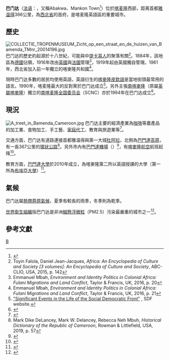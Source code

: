 {{Infobox settlement|official_name = 巴门达

|image_skyline = Bamenda from mountain road.jpg
|image_flag = 
|image_caption = 巴門達全景
|image_seal = 
|pushpin_map = Cameroon
|mapsize = 150px
|map_caption = 巴門達在喀麥隆的位置
|subdivision_type = 國家
|subdivision_name = {{flag|喀麥隆}}
|subdivision_type1 = [[喀麥隆行政區劃|區]]
|subdivision_name1 = [[西北區_(喀麥隆)|西北區]]
|subdivision_type2 = {{tsl|en|Departments of Cameroon|喀麥隆州份|州}}
|subdivision_name2 = [[梅贊州|梅贊州]]
|leader_title = 代表
|leader_name = {{le|樊尚·迪穆|Vincent Ndumu}}
|area_magnitude =
|area_total = 
|area_land =  
|area_water = 
|population_as_of = 2012
|population_urban = 
|population_note = (Census)
|population_footnotes =<ref>{{cite web|url=http://www.world-gazetteer.com/wg.php?x=&men=gcis&lng=en&des=wg&geo=-53&srt=npan&col=abcdefghinoq&msz=1500&pt=c&va=&srt=pnan|title=World Gazetteer|accessdate=2019-10-09|archive-date=2013-01-11|archive-url=https://archive.is/20130111113713/http://www.world-gazetteer.com/wg.php?x=&men=gcis&lng=en&des=wg&geo=-53&srt=npan&col=abcdefghinoq&msz=1500&pt=c&va=&srt=pnan|dead-url=no}}</ref>
|population_total = 348766
|population_metro = 
|area_metro = 
|population_density = 
|timezone = [[中非時間|WAT]]
|utc_offset = +1
|timezone_DST = 
|utc_offset_DST = 
|elevation_m = 1614
|coordinates = {{coord|5|56|N|10|10|E|region:CM|display=inline, title}}
|latitude = 
|longitude =       
|website = [http://www.bamenda3council.org/]
|footnotes = 
}}
'''巴门达'''（[[法语|法语]]：{{lang|fr|Bamenda}}，又稱Abakwa、Mankon Town<ref name="Ngende1966">{{cite book
|author=F. E. Ngende
|title=Geography of West Cameroon
|url=https://books.google.com/books?id=i3UKAQAAIAAJ
|year=1966
|publisher=Basel Mission
|page=45
|access-date=2019-10-09
|archive-date=2020-08-31
|archive-url=https://web.archive.org/web/20200831015352/https://books.google.com/books?id=i3UKAQAAIAAJ
|dead-url=no
}}</ref>）位於[[喀麦隆|喀麦隆]]西部，距离首都[[雅温得|雅温得]]366公里，為[[西北省_(喀麦隆)|西北省]]的首府，是喀麦隆英語區的重要城市。

==歷史==
[[File:COLLECTIE_TROPENMUSEUM_Zicht_op_een_straat_en_de_huizen_van_Bamenda_TMnr_20014196.jpg|thumb]]
巴门达的歷史約起源於十八世紀，可能與{{le|巴姆穆王國|Kingdom of Bamum}}中[[提卡耳人|提卡耳人]]的聚落有關<ref> Toyin Falola, Daniel Jean-Jacques, ''Africa: An Encyclopedia of Culture and Society [3 volumes]: An Encyclopedia of Culture and Society'', ABC-CLIO, USA, 2015, p. 142</ref>。1884年，該地區為[[德國|德國]]佔領，1916年改由[[英國|英國]]與[[法國|法國]]管理<ref> Emmanuel Mbah, ''Environment and Identity Politics in Colonial Africa: Fulani Migrations and Land Conflict'', Taylor & Francis, UK, 2016, p. 20</ref>，1919年起由英國獨自管理。1961年，西北省加入前一年獨立的喀麥隆共和國<ref> Emmanuel Mbah, ''Environment and Identity Politics in Colonial Africa: Fulani Migrations and Land Conflict'', Taylor & Francis, UK, 2016, p. 21</ref>。

現時巴门达多數的居民均使用英語，英語衍生的[[喀麥隆皮欽語|喀麥隆皮欽語]]是當地街頭最常用的語言。1990年，喀麦隆最大的反對黨{{le|喀麦隆社会民主阵线|Social Democratic Front (Cameroon)}}於巴门达成立<ref name=Launch>[http://www.sdfparty.org/english/history/128.php "Significant Events in the Life of the Social Democratic Front"] {{webarchive|url=https://web.archive.org/web/20070719120156/http://www.sdfparty.org/english/history/128.php |date=2007-07-19 }}, SDF website.</ref>。另外主張[[南喀麥隆|南喀麥隆]]（原屬[[英屬喀麥隆|英屬喀麥隆]]）獨立的[[南喀麦隆全国委员会|南喀麦隆全国委员会]]（SCNC）亦於1994年在巴门达成立<ref>{{Cite web|url=https://www.bareta.news/bamenda-forgotten-city/|title=BAMENDA: A FORGOTTEN CITY AND THE PEOPLE CRY FOR GOOD ROADS|website=www.bareta.news|language=en-US|access-date=2017-11-29|archive-date=2019-10-09|archive-url=https://web.archive.org/web/20191009100245/https://www.bareta.news/bamenda-forgotten-city/|dead-url=no}}</ref>。

==現況==
[[File:A_treet_in_Bamenda_Cameroon.jpg|thumb]]
巴门达主要的經濟產業為[[咖啡|咖啡]]等農產品的加工業、食物加工、手工藝、[[家庭代工|家庭代工]]、教育與旅遊業等<ref>{{cite web|publisher=Britannica|url=https://www.britannica.com/place/Bamenda|title=Bamenda|access-date=2019-10-09|archive-date=2020-11-01|archive-url=https://web.archive.org/web/20201101082910/https://www.britannica.com/place/Bamenda|dead-url=no}}</ref>。

交通方面，巴门达有道路連接首都雅温得與第一大城[[杜阿拉|杜阿拉]]，北側為[[巴門達高原|巴門達高原]]，有一長367公里的[[環路|環狀公路]]<ref> Mark Dike DeLancey, Mark W. Delancey, Rebecca Neh Mbuh, ''Historical Dictionary of the Republic of Cameroon'', Rowman & Littlefield, USA, 2019, p. 57</ref>。另外市內有[[巴門達機場|巴門達機場]]（{{airport codes|BPC|FKKV}}）<ref name=WAD>{{WAD|FKKV|source=[[DAFIF|DAFIF]]}}</ref>，有[[喀麥隆航空_(2006年)|喀麥隆航空]]航班起降<ref>{{Cite web|url=http://www.cameroon-info.net/article/cameroun-aviation-civile-camair-co-reussit-son-vol-test-vers-bamenda-293202.html|title=Cameroon-Info.Net :: Cameroun-Info.Net: Le Portail du Cameroun|website=www.cameroon-info.net|language=fr|access-date=2017-07-05|archive-date=2019-10-09|archive-url=https://web.archive.org/web/20191009100246/http://www.cameroon-info.net/article/cameroun-aviation-civile-camair-co-reussit-son-vol-test-vers-bamenda-293202.html|dead-url=no}}</ref>。

教育方面，[[巴門達大學|巴門達大學]]於2010年成立，為喀麥隆第二所以英語授課的大學（第一所為[[布埃亞大學|布埃亞大學]]）<ref>{{cite web | url =https://www.cameroonweb.com/CameroonHomePage/education/ | title =Education in Cameroon | publisher =CameroonWeb | access-date =11 September 2018 | quote =Originally The University of Buea was the only Anglo-Saxon style university, but with the University of Bamenda opening its doors in 2011 Cameroon now has two English Universities. | archive-date =2020-08-05 | archive-url =https://web.archive.org/web/20200805172012/https://www.cameroonweb.com/CameroonHomePage/education/ | dead-url =no }}</ref>。

==氣候==
巴门达屬[[熱帶莽原氣候|熱帶莽原氣候]]，夏季有較長的雨季，冬季則為乾季。

[[世界衛生組織|世界衛生組織]]指巴门达是非洲[[細懸浮微粒|細懸浮微粒]]（PM2.5）污染最嚴重的城市之一<ref>{{cite news|last1=Jayshree|first1=Nandi|title=Delhi no more the most polluted city in the world, says WHO report|url=http://timesofindia.indiatimes.com/city/delhi/Delhi-no-more-the-most-polluted-city-in-the-world-says-WHO-report/articleshow/52232427.cms|accessdate=12 May 2016|work=[[Times_of_India|Times of India]]|date=12 May 2016|archive-date=2019-05-07|archive-url=https://web.archive.org/web/20190507081135/https://timesofindia.indiatimes.com/city/delhi/Delhi-no-more-the-most-polluted-city-in-the-world-says-WHO-report/articleshow/52232427.cms|dead-url=no}}</ref>。
{{Weather box
|location = 巴门达
|metric first = y
|single line = y
|Jan high C = 25.9
|Feb high C = 26.8
|Mar high C = 26.3
|Apr high C = 25.6
|May high C = 24.8
|Jun high C = 23.9
|Jul high C = 22.1
|Aug high C = 22.1
|Sep high C = 23.9
|Oct high C = 23.4
|Nov high C = 24.2
|Dec high C = 25.5
|year high C = 24.5
|Jan low C = 13.2
|Feb low C = 14.5
|Mar low C = 16.4
|Apr low C = 16.7
|May low C = 16.7
|Jun low C = 16.0
|Jul low C = 15.4
|Aug low C = 15.5
|Sep low C = 15.5
|Oct low C = 15.8
|Nov low C = 14.7
|Dec low C = 13.1
|year low C = 15.3
|rain colour = green
|Jan rain mm = 11.6
|Feb rain mm = 29.4
|Mar rain mm = 118.9
|Apr rain mm = 178.1
|May rain mm = 175.3
|Jun rain mm = 266.7
|Jul rain mm = 410.0
|Aug rain mm = 411.9
|Sep rain mm = 389.7
|Oct rain mm = 227.8
|Nov rain mm = 31.6
|Dec rain mm = 9.1
|year rain mm = 
|unit rain days = 0.1 mm
|Jan rain days = 2
|Feb rain days = 3
|Mar rain days = 12
|Apr rain days = 19
|May rain days = 21
|Jun rain days = 24
|Jul rain days = 27
|Aug rain days = 27
|Sep rain days = 27
|Oct rain days = 23
|Nov rain days = 6
|Dec rain days = 1
|year rain days = 
|source 1 = [[世界氣象組織|世界氣象組織]]<ref name= WMO >{{cite web
| url = http://worldweather.wmo.int/en/city.html?cityId=1516
| title = World Weather Information Service — Bamenda
| publisher = World Meteorological Organization
| accessdate = 2015-10-19
| archive-date = 2018-11-17
| archive-url = https://web.archive.org/web/20181117193239/http://worldweather.wmo.int/en/city.html?cityId=1516
| dead-url = no
}}</ref>
|date=2015-10}}

==參考文獻==
{{commonscat|Bamenda}}
{{Reflist|2}}
{{Authority control}}

[[Category:喀麦隆城市|B]]